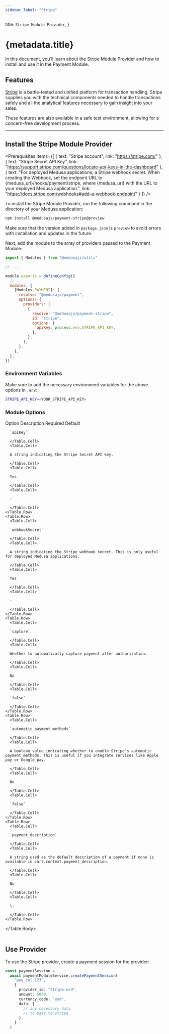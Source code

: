 ```yaml
---
sidebar_label: "Stripe"
---
```



  title: `Stripe Module Provider`,
}

# {metadata.title}

In this document, you’ll learn about the Stripe Module Provider and how to install and use it in the Payment Module.

## Features

[Stripe](https://stripe.com/) is a battle-tested and unified platform for transaction handling. Stripe supplies you with the technical components needed to handle transactions safely and all the analytical features necessary to gain insight into your sales.

These features are also available in a safe test environment, allowing for a concern-free development process.

---

## Install the Stripe Module Provider

<Prerequisites items={[
  {
    text: "Stripe account",
    link: "https://stripe.com/"
  },
  {
    text: "Stripe Secret API Key",
    link: "https://support.stripe.com/questions/locate-api-keys-in-the-dashboard"
  },
  {
    text: "For deployed Medusa applications, a Stripe webhook secret. When creating the Webhook, set the endpoint URL to {medusa_url}/hooks/payment/stripe, where {medusa_url} with the URL to your deployed Medusa application.",
    link: "https://docs.stripe.com/webhooks#add-a-webhook-endpoint"
  }
]} />

To install the Stripe Module Provider, run the following command in the directory of your Medusa application:

```bash npm2yarn
npm install @medusajs/payment-stripe@preview
```

<Note>

Make sure that the version added in `package.json` is `preview` to avoid errors with installation and updates in the future.

</Note>

Next, add the module to the array of providers passed to the Payment Module:

```js title="medusa-config.js"
import { Modules } from "@medusajs/utils"

// ...

module.exports = defineConfig({
  // ...
  modules: {
    [Modules.PAYMENT]: {
      resolve: "@medusajs/payment",
      options: {
        providers: [
          {
            resolve: "@medusajs/payment-stripe",
            id: "stripe",
            options: {
              apiKey: process.env.STRIPE_API_KEY,
            },
          },
        ],
      },
    },
  },
})
```

### Environment Variables

Make sure to add the necessary environment variables for the above options in `.env`:

```bash
STRIPE_API_KEY=<YOUR_STRIPE_API_KEY>
```

### Module Options

<Table>
  <Table.Header>
    <Table.Row>
      <Table.HeaderCell>Option</Table.HeaderCell>
      <Table.HeaderCell>Description</Table.HeaderCell>
      <Table.HeaderCell>Required</Table.HeaderCell>
      <Table.HeaderCell>Default</Table.HeaderCell>
    </Table.Row>
  </Table.Header>
  <Table.Body>
    <Table.Row>
      <Table.Cell>
      
      `apiKey`
      
      </Table.Cell>
      <Table.Cell>
      
      A string indicating the Stripe Secret API key.
      
      </Table.Cell>
      <Table.Cell>
      
      Yes
      
      </Table.Cell>
      <Table.Cell>
      
      -
      
      </Table.Cell>
    </Table.Row>
    <Table.Row>
      <Table.Cell>
      
      `webhookSecret`
      
      </Table.Cell>
      <Table.Cell>
      
      A string indicating the Stripe webhook secret. This is only useful for deployed Medusa applications.
      
      </Table.Cell>
      <Table.Cell>
      
      Yes
      
      </Table.Cell>
      <Table.Cell>
      
      -
      
      </Table.Cell>
    </Table.Row>
    <Table.Row>
      <Table.Cell>
      
      `capture`
      
      </Table.Cell>
      <Table.Cell>
      
      Whether to automatically capture payment after authorization.
      
      </Table.Cell>
      <Table.Cell>
      
      No
      
      </Table.Cell>
      <Table.Cell>
      
      `false`
      
      </Table.Cell>
    </Table.Row>
    <Table.Row>
      <Table.Cell>
      
      `automatic_payment_methods`
      
      </Table.Cell>
      <Table.Cell>
      
      A boolean value indicating whether to enable Stripe's automatic payment methods. This is useful if you integrate services like Apple pay or Google pay.
      
      </Table.Cell>
      <Table.Cell>
      
      No
      
      </Table.Cell>
      <Table.Cell>
      
      `false`
      
      </Table.Cell>
    </Table.Row>
    <Table.Row>
      <Table.Cell>
      
      `payment_description`
      
      </Table.Cell>
      <Table.Cell>
      
      A string used as the default description of a payment if none is available in cart.context.payment_description.
      
      </Table.Cell>
      <Table.Cell>
      
      No
      
      </Table.Cell>
      <Table.Cell>
      
      \-
      
      </Table.Cell>
    </Table.Row>
  </Table.Body>
</Table>

## Use Provider

To use the Stripe provider, create a payment session for the provider:

```ts
const paymentSession =
  await paymentModuleService.createPaymentSession(
    "pay_col_123",
    {
      provider_id: "stripe-usd",
      amount: 5000,
      currency_code: "usd",
      data: {
        // any necessary data
        // to pass to stripe
      },
    }
  )
```
